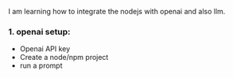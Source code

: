 I am learning how to integrate the nodejs with openai and also  llm. 


### 1. openai setup:
- Openai API key 
- Create a node/npm project
- run a prompt


